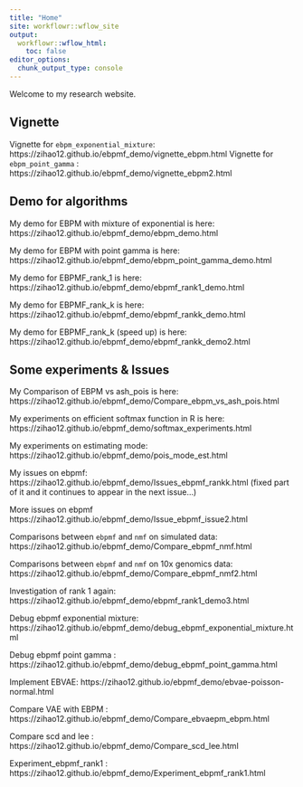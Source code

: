```yaml
---
title: "Home"
site: workflowr::wflow_site
output:
  workflowr::wflow_html:
    toc: false
editor_options:
  chunk_output_type: console
---
```


Welcome to my research website.

## Vignette 
Vignette for `ebpm_exponential_mixture`:  https://zihao12.github.io/ebpmf_demo/vignette_ebpm.html
Vignette for `ebpm_point_gamma`        :  https://zihao12.github.io/ebpmf_demo/vignette_ebpm2.html


## Demo for algorithms

My demo for EBPM with mixture of exponential is here: https://zihao12.github.io/ebpmf_demo/ebpm_demo.html

My demo for EBPM with  point gamma is here: https://zihao12.github.io/ebpmf_demo/ebpm_point_gamma_demo.html

My demo for EBPMF_rank_1 is here: https://zihao12.github.io/ebpmf_demo/ebpmf_rank1_demo.html

My demo for EBPMF_rank_k is here: https://zihao12.github.io/ebpmf_demo/ebpmf_rankk_demo.html

My demo for EBPMF_rank_k (speed up) is here: https://zihao12.github.io/ebpmf_demo/ebpmf_rankk_demo2.html

## Some experiments  & Issues
My Comparison of EBPM vs ash_pois is here: https://zihao12.github.io/ebpmf_demo/Compare_ebpm_vs_ash_pois.html

My experiments on efficient softmax function in R is here: https://zihao12.github.io/ebpmf_demo/softmax_experiments.html

My experiments on estimating mode: https://zihao12.github.io/ebpmf_demo/pois_mode_est.html

My issues on ebpmf: https://zihao12.github.io/ebpmf_demo/Issues_ebpmf_rankk.html (fixed part of it and it continues to appear in the next issue...)

More issues on ebpmf https://zihao12.github.io/ebpmf_demo/Issue_ebpmf_issue2.html

Comparisons between `ebpmf` and  `nmf` on simulated data: https://zihao12.github.io/ebpmf_demo/Compare_ebpmf_nmf.html

Comparisons between `ebpmf` and  `nmf` on 10x genomics data: https://zihao12.github.io/ebpmf_demo/Compare_ebpmf_nmf2.html

Investigation of rank 1 again: https://zihao12.github.io/ebpmf_demo/ebpmf_rank1_demo3.html

Debug ebpmf exponential mixture: https://zihao12.github.io/ebpmf_demo/debug_ebpmf_exponential_mixture.html

Debug ebpmf point gamma        : https://zihao12.github.io/ebpmf_demo/debug_ebpmf_point_gamma.html

Implement EBVAE:              https://zihao12.github.io/ebpmf_demo/ebvae-poisson-normal.html

Compare VAE with EBPM :       https://zihao12.github.io/ebpmf_demo/Compare_ebvaepm_ebpm.html

Compare scd and lee :       https://zihao12.github.io/ebpmf_demo/Compare_scd_lee.html

Experiment_ebpmf_rank1 :       https://zihao12.github.io/ebpmf_demo/Experiment_ebpmf_rank1.html

